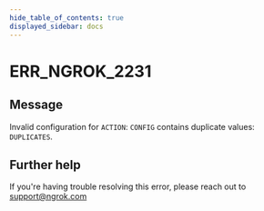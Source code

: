 ```yaml
---
hide_table_of_contents: true
displayed_sidebar: docs
---
```



# ERR_NGROK_2231

## Message

Invalid configuration for `ACTION`: `CONFIG` contains duplicate values: `DUPLICATES`.

<ErrorDetails error="err_ngrok_2231" />

## Further help

If you're having trouble resolving this error, please reach out to [support@ngrok.com](mailto:support@ngrok.com?subject=Help%20with%20ERR_NGROK_2231)
